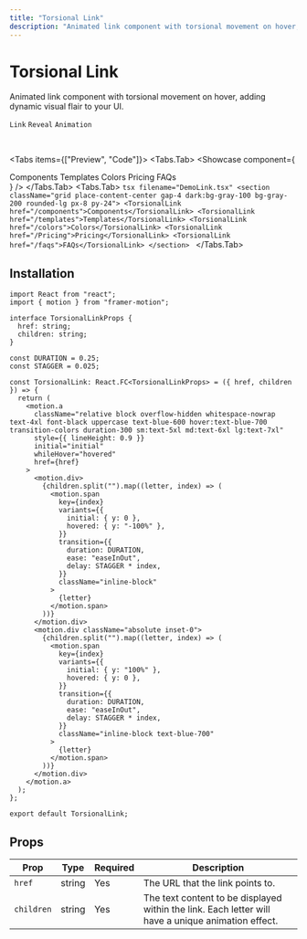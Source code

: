 ```yaml
---
title: "Torsional Link"
description: "Animated link component with torsional movement on hover, adding dynamic visual flair to your UI."
---
```



# Torsional Link

<p className="opacity-80 text-lg">Animated link component with torsional movement on hover, adding dynamic visual flair to your UI.</p>

`Link` `Reveal` `Animation`

<br />

<Tabs items={["Preview", "Code"]}>
  <Tabs.Tab>
    <Showcase 
      component={
        <section className="grid place-content-center gap-4 dark:bg-gray-100 bg-gray-200 rounded-lg px-8 py-24">
          <TorsionalLink href="/components">Components</TorsionalLink>
          <TorsionalLink href="/templates">Templates</TorsionalLink>
          <TorsionalLink href="/colors">Colors</TorsionalLink>
          <TorsionalLink href="/Pricing">Pricing</TorsionalLink>
          <TorsionalLink href="/faqs">FAQs</TorsionalLink>
        </section>
      }
    />
  </Tabs.Tab>
  <Tabs.Tab>
    ```tsx filename="DemoLink.tsx"
    <section className="grid place-content-center gap-4 dark:bg-gray-100 bg-gray-200 rounded-lg px-8 py-24">
      <TorsionalLink href="/components">Components</TorsionalLink>
      <TorsionalLink href="/templates">Templates</TorsionalLink>
      <TorsionalLink href="/colors">Colors</TorsionalLink>
      <TorsionalLink href="/Pricing">Pricing</TorsionalLink>
      <TorsionalLink href="/faqs">FAQs</TorsionalLink>
    </section>
    ```
  </Tabs.Tab>
</Tabs>

## Installation
```tsx filename="TorsionalLink.tsx"  showLineNumbers
import React from "react";
import { motion } from "framer-motion";

interface TorsionalLinkProps {
  href: string;
  children: string;
}

const DURATION = 0.25;
const STAGGER = 0.025;

const TorsionalLink: React.FC<TorsionalLinkProps> = ({ href, children }) => {
  return (
    <motion.a
      className="relative block overflow-hidden whitespace-nowrap text-4xl font-black uppercase text-blue-600 hover:text-blue-700 transition-colors duration-300 sm:text-5xl md:text-6xl lg:text-7xl"
      style={{ lineHeight: 0.9 }}
      initial="initial"
      whileHover="hovered"
      href={href}
    >
      <motion.div>
        {children.split("").map((letter, index) => (
          <motion.span
            key={index}
            variants={{
              initial: { y: 0 },
              hovered: { y: "-100%" },
            }}
            transition={{
              duration: DURATION,
              ease: "easeInOut",
              delay: STAGGER * index,
            }}
            className="inline-block"
          >
            {letter}
          </motion.span>
        ))}
      </motion.div>
      <motion.div className="absolute inset-0">
        {children.split("").map((letter, index) => (
          <motion.span
            key={index}
            variants={{
              initial: { y: "100%" },
              hovered: { y: 0 },
            }}
            transition={{
              duration: DURATION,
              ease: "easeInOut",
              delay: STAGGER * index,
            }}
            className="inline-block text-blue-700"
          >
            {letter}
          </motion.span>
        ))}
      </motion.div>
    </motion.a>
  );
};

export default TorsionalLink; 
```

## Props

| Prop      | Type   | Required | Description                              |
|-----------|--------|----------|------------------------------------------|
| `href`    | string | Yes      | The URL that the link points to.        |
| `children`| string | Yes      | The text content to be displayed within the link. Each letter will have a unique animation effect. |
